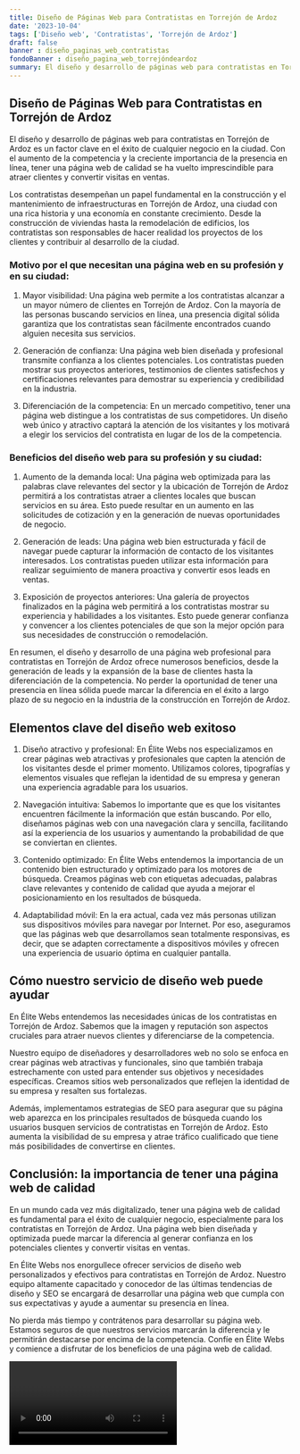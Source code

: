 ```yaml
---
title: Diseño de Páginas Web para Contratistas en Torrejón de Ardoz
date: '2023-10-04'
tags: ['Diseño web', 'Contratistas', 'Torrejón de Ardoz']
draft: false
banner : diseño_paginas_web_contratistas
fondoBanner : diseño_pagina_web_torrejóndeardoz
summary: El diseño y desarrollo de páginas web para contratistas en Torrejón de Ardoz es un factor clave en el éxito de cualquier negocio en la ciudad. Con el aumento de la competencia y la creciente importancia de la presencia en línea, tener una página web de calidad se ha vuelto imprescindible para atraer clientes y convertir visitas en ventas.
---
```


## Diseño de Páginas Web para Contratistas en Torrejón de Ardoz

El diseño y desarrollo de páginas web para contratistas en Torrejón de Ardoz es un factor clave en el éxito de cualquier negocio en la ciudad. Con el aumento de la competencia y la creciente importancia de la presencia en línea, tener una página web de calidad se ha vuelto imprescindible para atraer clientes y convertir visitas en ventas.

Los contratistas desempeñan un papel fundamental en la construcción y el mantenimiento de infraestructuras en Torrejón de Ardoz, una ciudad con una rica historia y una economía en constante crecimiento. Desde la construcción de viviendas hasta la remodelación de edificios, los contratistas son responsables de hacer realidad los proyectos de los clientes y contribuir al desarrollo de la ciudad.

### Motivo por el que necesitan una página web en su profesión y en su ciudad:

1. Mayor visibilidad: Una página web permite a los contratistas alcanzar a un mayor número de clientes en Torrejón de Ardoz. Con la mayoría de las personas buscando servicios en línea, una presencia digital sólida garantiza que los contratistas sean fácilmente encontrados cuando alguien necesita sus servicios.

2. Generación de confianza: Una página web bien diseñada y profesional transmite confianza a los clientes potenciales. Los contratistas pueden mostrar sus proyectos anteriores, testimonios de clientes satisfechos y certificaciones relevantes para demostrar su experiencia y credibilidad en la industria.

3. Diferenciación de la competencia: En un mercado competitivo, tener una página web distingue a los contratistas de sus competidores. Un diseño web único y atractivo captará la atención de los visitantes y los motivará a elegir los servicios del contratista en lugar de los de la competencia.

### Beneficios del diseño web para su profesión y su ciudad:

1. Aumento de la demanda local: Una página web optimizada para las palabras clave relevantes del sector y la ubicación de Torrejón de Ardoz permitirá a los contratistas atraer a clientes locales que buscan servicios en su área. Esto puede resultar en un aumento en las solicitudes de cotización y en la generación de nuevas oportunidades de negocio.

2. Generación de leads: Una página web bien estructurada y fácil de navegar puede capturar la información de contacto de los visitantes interesados. Los contratistas pueden utilizar esta información para realizar seguimiento de manera proactiva y convertir esos leads en ventas.

3. Exposición de proyectos anteriores: Una galería de proyectos finalizados en la página web permitirá a los contratistas mostrar su experiencia y habilidades a los visitantes. Esto puede generar confianza y convencer a los clientes potenciales de que son la mejor opción para sus necesidades de construcción o remodelación.

En resumen, el diseño y desarrollo de una página web profesional para contratistas en Torrejón de Ardoz ofrece numerosos beneficios, desde la generación de leads y la expansión de la base de clientes hasta la diferenciación de la competencia. No perder la oportunidad de tener una presencia en línea sólida puede marcar la diferencia en el éxito a largo plazo de su negocio en la industria de la construcción en Torrejón de Ardoz.

<GifSeo />

<Cta />

## Elementos clave del diseño web exitoso

1. Diseño atractivo y profesional: En Élite Webs nos especializamos en crear páginas web atractivas y profesionales que capten la atención de los visitantes desde el primer momento. Utilizamos colores, tipografías y elementos visuales que reflejan la identidad de su empresa y generan una experiencia agradable para los usuarios.

2. Navegación intuitiva: Sabemos lo importante que es que los visitantes encuentren fácilmente la información que están buscando. Por ello, diseñamos páginas web con una navegación clara y sencilla, facilitando así la experiencia de los usuarios y aumentando la probabilidad de que se conviertan en clientes.

3. Contenido optimizado: En Élite Webs entendemos la importancia de un contenido bien estructurado y optimizado para los motores de búsqueda. Creamos páginas web con etiquetas adecuadas, palabras clave relevantes y contenido de calidad que ayuda a mejorar el posicionamiento en los resultados de búsqueda.

4. Adaptabilidad móvil: En la era actual, cada vez más personas utilizan sus dispositivos móviles para navegar por Internet. Por eso, aseguramos que las páginas web que desarrollamos sean totalmente responsivas, es decir, que se adapten correctamente a dispositivos móviles y ofrecen una experiencia de usuario óptima en cualquier pantalla.

## Cómo nuestro servicio de diseño web puede ayudar

En Élite Webs entendemos las necesidades únicas de los contratistas en Torrejón de Ardoz. Sabemos que la imagen y reputación son aspectos cruciales para atraer nuevos clientes y diferenciarse de la competencia. 

Nuestro equipo de diseñadores y desarrolladores web no solo se enfoca en crear páginas web atractivas y funcionales, sino que también trabaja estrechamente con usted para entender sus objetivos y necesidades específicas. Creamos sitios web personalizados que reflejen la identidad de su empresa y resalten sus fortalezas.

Además, implementamos estrategias de SEO para asegurar que su página web aparezca en los principales resultados de búsqueda cuando los usuarios busquen servicios de contratistas en Torrejón de Ardoz. Esto aumenta la visibilidad de su empresa y atrae tráfico cualificado que tiene más posibilidades de convertirse en clientes.

## Conclusión: la importancia de tener una página web de calidad

En un mundo cada vez más digitalizado, tener una página web de calidad es fundamental para el éxito de cualquier negocio, especialmente para los contratistas en Torrejón de Ardoz. Una página web bien diseñada y optimizada puede marcar la diferencia al generar confianza en los potenciales clientes y convertir visitas en ventas.

En Élite Webs nos enorgullece ofrecer servicios de diseño web personalizados y efectivos para contratistas en Torrejón de Ardoz. Nuestro equipo altamente capacitado y conocedor de las últimas tendencias de diseño y SEO se encargará de desarrollar una página web que cumpla con sus expectativas y ayude a aumentar su presencia en línea.

No pierda más tiempo y contrátenos para desarrollar su página web. Estamos seguros de que nuestros servicios marcarán la diferencia y le permitirán destacarse por encima de la competencia. Confíe en Élite Webs y comience a disfrutar de los beneficios de una página web de calidad.

<Video />

<CtaBot job='Contratistas' city='Torrejón de Ardoz'/>

<Gmaps query='Torrejón de Ardoz+españa+maps' />
